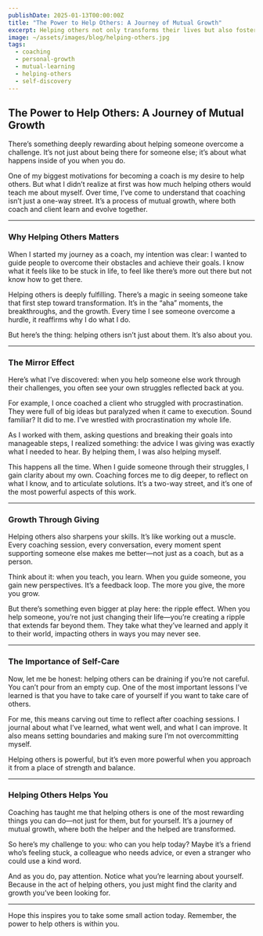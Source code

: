 ```yaml
---
publishDate: 2025-01-13T00:00:00Z
title: "The Power to Help Others: A Journey of Mutual Growth"
excerpt: Helping others not only transforms their lives but also fosters personal growth and self-discovery.
image: ~/assets/images/blog/helping-others.jpg
tags:
  - coaching
  - personal-growth
  - mutual-learning
  - helping-others
  - self-discovery
---
```


## The Power to Help Others: A Journey of Mutual Growth

There’s something deeply rewarding about helping someone overcome a challenge. It’s not just about being there for someone else; it’s about what happens inside of you when you do.

One of my biggest motivations for becoming a coach is my desire to help others. But what I didn’t realize at first was how much helping others would teach me about myself. Over time, I’ve come to understand that coaching isn’t just a one-way street. It’s a process of mutual growth, where both coach and client learn and evolve together.

---

### Why Helping Others Matters

When I started my journey as a coach, my intention was clear: I wanted to guide people to overcome their obstacles and achieve their goals. I know what it feels like to be stuck in life, to feel like there’s more out there but not know how to get there.

Helping others is deeply fulfilling. There’s a magic in seeing someone take that first step toward transformation. It’s in the “aha” moments, the breakthroughs, and the growth. Every time I see someone overcome a hurdle, it reaffirms why I do what I do.

But here’s the thing: helping others isn’t just about them. It’s also about you.

---

### The Mirror Effect

Here’s what I’ve discovered: when you help someone else work through their challenges, you often see your own struggles reflected back at you.

For example, I once coached a client who struggled with procrastination. They were full of big ideas but paralyzed when it came to execution. Sound familiar? It did to me. I’ve wrestled with procrastination my whole life.

As I worked with them, asking questions and breaking their goals into manageable steps, I realized something: the advice I was giving was exactly what I needed to hear. By helping them, I was also helping myself.

This happens all the time. When I guide someone through their struggles, I gain clarity about my own. Coaching forces me to dig deeper, to reflect on what I know, and to articulate solutions. It’s a two-way street, and it’s one of the most powerful aspects of this work.

---

### Growth Through Giving

Helping others also sharpens your skills. It’s like working out a muscle. Every coaching session, every conversation, every moment spent supporting someone else makes me better—not just as a coach, but as a person.

Think about it: when you teach, you learn. When you guide someone, you gain new perspectives. It’s a feedback loop. The more you give, the more you grow.

But there’s something even bigger at play here: the ripple effect. When you help someone, you’re not just changing their life—you’re creating a ripple that extends far beyond them. They take what they’ve learned and apply it to their world, impacting others in ways you may never see.

---

### The Importance of Self-Care

Now, let me be honest: helping others can be draining if you’re not careful. You can’t pour from an empty cup. One of the most important lessons I’ve learned is that you have to take care of yourself if you want to take care of others.

For me, this means carving out time to reflect after coaching sessions. I journal about what I’ve learned, what went well, and what I can improve. It also means setting boundaries and making sure I’m not overcommitting myself.

Helping others is powerful, but it’s even more powerful when you approach it from a place of strength and balance.

---

### Helping Others Helps You

Coaching has taught me that helping others is one of the most rewarding things you can do—not just for them, but for yourself. It’s a journey of mutual growth, where both the helper and the helped are transformed.

So here’s my challenge to you: who can you help today? Maybe it’s a friend who’s feeling stuck, a colleague who needs advice, or even a stranger who could use a kind word.

And as you do, pay attention. Notice what you’re learning about yourself. Because in the act of helping others, you just might find the clarity and growth you’ve been looking for.

---

Hope this inspires you to take some small action today. Remember, the power to help others is within you.
